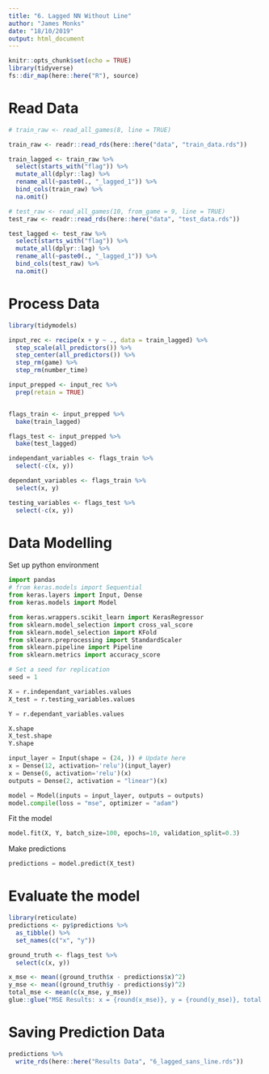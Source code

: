 ```yaml
---
title: "6. Lagged NN Without Line"
author: "James Monks"
date: "18/10/2019"
output: html_document
---
```



```r
knitr::opts_chunk$set(echo = TRUE)
library(tidyverse)
fs::dir_map(here::here("R"), source)
```

# Read Data
```r
# train_raw <- read_all_games(8, line = TRUE)

train_raw <- readr::read_rds(here::here("data", "train_data.rds"))

train_lagged <- train_raw %>% 
  select(starts_with("flag")) %>% 
  mutate_all(dplyr::lag) %>% 
  rename_all(~paste0(., "_lagged_1")) %>% 
  bind_cols(train_raw) %>% 
  na.omit()

# test_raw <- read_all_games(10, from_game = 9, line = TRUE)
test_raw <- readr::read_rds(here::here("data", "test_data.rds"))

test_lagged <- test_raw %>% 
  select(starts_with("flag")) %>% 
  mutate_all(dplyr::lag) %>% 
  rename_all(~paste0(., "_lagged_1")) %>% 
  bind_cols(test_raw) %>% 
  na.omit()
```

# Process Data
```r
library(tidymodels)

input_rec <- recipe(x + y ~ ., data = train_lagged) %>% 
  step_scale(all_predictors()) %>% 
  step_center(all_predictors()) %>% 
  step_rm(game) %>% 
  step_rm(number_time)

input_prepped <- input_rec %>% 
  prep(retain = TRUE)


flags_train <- input_prepped %>% 
  bake(train_lagged)

flags_test <- input_prepped %>% 
  bake(test_lagged)

independant_variables <- flags_train %>% 
  select(-c(x, y))

dependant_variables <- flags_train %>% 
  select(x, y)

testing_variables <- flags_test %>% 
  select(-c(x, y))
```



# Data Modelling
Set up python environment

```python
import pandas
# from keras.models import Sequential
from keras.layers import Input, Dense
from keras.models import Model

from keras.wrappers.scikit_learn import KerasRegressor
from sklearn.model_selection import cross_val_score
from sklearn.model_selection import KFold
from sklearn.preprocessing import StandardScaler
from sklearn.pipeline import Pipeline
from sklearn.metrics import accuracy_score

# Set a seed for replication
seed = 1
```


```python
X = r.independant_variables.values
X_test = r.testing_variables.values

Y = r.dependant_variables.values
```

```python
X.shape
X_test.shape
Y.shape
```


```python
input_layer = Input(shape = (24, )) # Update here
x = Dense(12, activation='relu')(input_layer)
x = Dense(6, activation='relu')(x)
outputs = Dense(2, activation = "linear")(x)

model = Model(inputs = input_layer, outputs = outputs)
model.compile(loss = "mse", optimizer = "adam")

```

Fit the model
```python
model.fit(X, Y, batch_size=100, epochs=10, validation_split=0.3)
```

Make predictions
```python
predictions = model.predict(X_test)
```


# Evaluate the model
```r
library(reticulate)
predictions <- py$predictions %>% 
  as_tibble() %>% 
  set_names(c("x", "y"))

ground_truth <- flags_test %>% 
  select(c(x, y))

x_mse <- mean((ground_truth$x - predictions$x)^2)
y_mse <- mean((ground_truth$y - predictions$y)^2)
total_mse <- mean(c(x_mse, y_mse))
glue::glue("MSE Results: x = {round(x_mse)}, y = {round(y_mse)}, total = {round(total_mse)}")
```

# Saving Prediction Data
```r
predictions %>% 
  write_rds(here::here("Results Data", "6_lagged_sans_line.rds"))
```